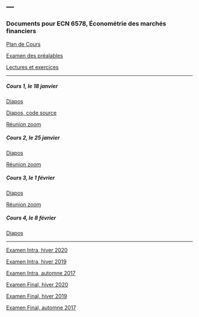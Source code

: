 ---
---

<link rel="stylesheet" href="styles.css" type="text/css">

### Documents pour ECN 6578, Économétrie des marchés financiers

[Plan de Cours](./ECN6578/ECN6578A-H21-PC.pdf)

[Examen des préalables](./ECN6578/examen_prealables.pdf)

[Lectures et exercices](./ECN6578/LX.pdf)

***

##### Cours 1, le 18 janvier

[Diapos](./ECN6578/ECN6578_1.pdf)

[Diapos, code source](./ECN6578/ECN6578_1.Rmd)

[Réunion zoom](https://umontreal.zoom.us/rec/share/37iwZakvuh9CC7YLVH0NmXAd6ao1NDjlWxWS1XY9piOWpz-136NxtFME6IdKcpPg.AXIAk-hOcdOINCWA)

##### Cours 2, le 25 janvier

[Diapos](./ECN6578/ECN6578_2.pdf)

[Réunion zoom](https://umontreal.zoom.us/rec/share/dJyZp_4v9RX2NDSo6PIUp2ELUGF1bxDtmaDKIAdPEE0xp-M1SJk8MOUmB_jy_ktY.0XmxuUxN2LEbWkVS)

##### Cours 3, le 1 février

[Diapos](./ECN6578/ECN6578_3.pdf)

[Réunion zoom](https://umontreal.zoom.us/rec/share/I8Uf0KiYV9J4e0Yzr5dNzjv_zi8Tc3FBUd5-dyI1bv2pmdmSBuVvi00b5G8YACXZ.Gz5ycC3-Gm2H5aNb)

##### Cours 4, le 8 février

[Diapos](./ECN6578/ECN6578_4.pdf)

***

[Examen Intra, hiver 2020](./ECN6578/EI20.pdf)

[Examen Intra, hiver 2019](./ECN6578/EI19.pdf)

[Examen Intra, automne 2017](./ECN6578/ECN6578A_EI17.pdf)

[Examen Final, hiver 2020](./ECN6578/EF20.pdf)

[Examen Final, hiver 2019](./ECN6578/EF19.pdf)

[Examen Final, automne 2017](./ECN6578/EF17A.pdf)

